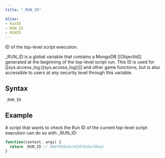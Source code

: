 ```yaml
---
title: "_RUN_ID"

alias: 
- RunID
- RUN_ID
- RUNID
---
```


ID of the top-level script execution.

_RUN_ID is a global variable that contains a MongoDB [[ObjectId]] generated at the beginning of the top-level script run. This ID is used for [[sys.access_log:((sys.access_log))]] and other game functions, but is also accessible to users at any security level through this variable.

## Syntax

```js
_RUN_ID
```

## Example

A script that wants to check the Run ID of the current top-level script execution can do so with _RUN_ID:

```js
function(context, args) {
  return _RUN_ID // 660f983a3c341078abe70ba2
}
```